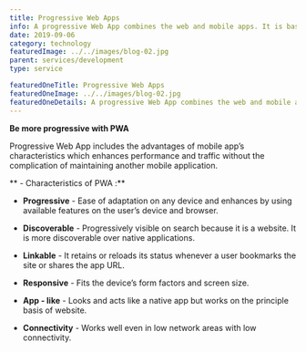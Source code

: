 ```yaml
---
title: Progressive Web Apps
info: A progressive Web App combines the web and mobile apps. It is basically used for mobile applications, think of it as a website which acts and feels like an app.
date: 2019-09-06
category: technology
featuredImage: ../../images/blog-02.jpg
parent: services/development
type: service

featuredOneTitle: Progressive Web Apps
featuredOneImage: ../../images/blog-02.jpg
featuredOneDetails: A progressive Web App combines the web and mobile apps. It is basically used for mobile applications, think of it as a website which acts and feels like an app.
---
```


**Be more progressive with PWA**

Progressive Web App includes the advantages of mobile app’s characteristics which enhances performance and traffic without the complication of maintaining another mobile application.

** - Characteristics of PWA :**

- **Progressive** - Ease of adaptation on any device and enhances by using available features on the user’s device and browser.

- **Discoverable** - Progressively visible on search because it is a website. It is more discoverable over native applications.

- **Linkable** - It retains or reloads its status whenever a user bookmarks the site or shares the app URL.

- **Responsive** - Fits the device’s form factors and screen size.

- **App - like** - Looks and acts like a native app but works on the principle basis of website.

- **Connectivity** - Works well even in low network areas with low connectivity.
